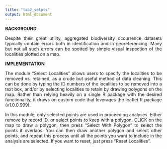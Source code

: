 ```yaml
---
title: "tab2_selpts"
output: html_document
---
```

**BACKGROUND**  
<p align="justify">
Despite their great utility, aggregated biodiversity occurrence datasets typically contain errors both in identification and in georeferencing. Many but not all such errors can be spotted by simple visual inspection of the localities plotted on a map.  
</p>
**IMPLEMENTATION**
<p align="justify">
The module “Select Localities” allows users to specify the localities to be removed vs. retained, as a crude but useful method of data cleaning. This can be done by typing the ID numbers of the localities to be removed into a text box, and/or by selecting localities to retain by drawing polygons on the map. Rather than relying heavily on a single R package with the desired functionality, it draws on custom code that leverages the leaflet R package (v1.0.0.999).</p>
<p align="justify">
In this module, only selected points are used in proceeding analyses. Either remove by record ID, or select points to keep with a polygon. CLICK on the map to draw a polygon, then press "Select With Polygon" to select the points it overlaps. You can then draw another polygon and select other points, and repeat this process until all the points you want to include in the analysis are selected. If you want to reset, just press "Reset Localities".</p>
